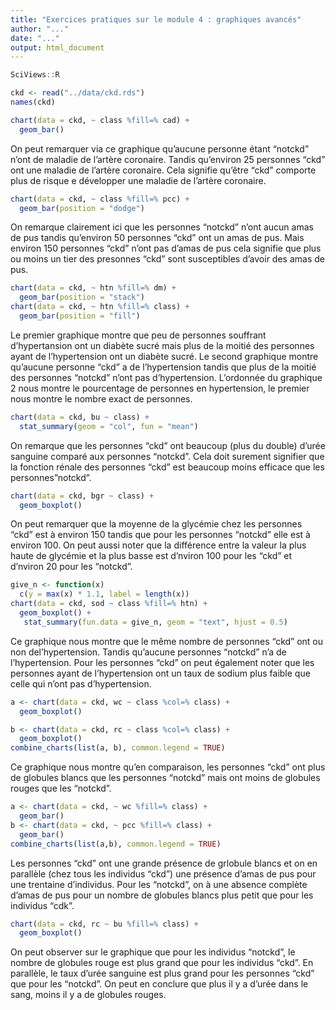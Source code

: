 ```yaml
---
title: "Exercices pratiques sur le module 4 : graphiques avancés"
author: "..."
date: "..."
output: html_document
---
```


```r
SciViews::R
```

<!--- RC : Exécutez les lignes de code suivantes pour importer le jeu de données depuis le fichier `ckd.rds` qui se trouve dans le dossier `data` et l'assigner à `ckd`. Les patients pour lesquels des données manquantes étaient présentes dans les variables facteurs ont été supprimées. --->

```r
ckd <- read("../data/ckd.rds")
names(ckd)
```

<!--- Consignes
Réalisez un dénombrement par classe de patient (`class`) des patients présentant ou non une Maladie de l'artère coronaire (`cad`) en utilisant de la couleur. Décrivez votre graphique en maximum 5 phrases. 
--->

```r
chart(data = ckd, ~ class %fill=% cad) +
  geom_bar()
```
On peut remarquer via ce graphique qu'aucune personne étant "notckd" n'ont de maladie de l'artère coronaire. Tandis qu'environ 25 personnes "ckd" ont une maladie de l'artère coronaire. Cela signifie qu'être "ckd" comporte plus de risque e développer une maladie de l'artère coronaire.
<!--- Consignes
Réalisez un dénombrement par classe de patient (`class`) des patients présentant ou non des amas de cellules de pus (`pcc`) en utilisant de la couleur. Utilisez l'argument `position = "dodge"` Décrivez votre graphique en maximum 5 phrases. 
--->

```r
chart(data = ckd, ~ class %fill=% pcc) +
  geom_bar(position = "dodge")
```
On remarque clairement ici que les personnes "notckd" n'ont aucun amas de pus tandis qu'environ 50 personnes "ckd" ont un amas de pus. Mais environ 150 personnes "ckd" n'ont pas d'amas de pus cela signifie que plus ou moins un tier des presonnes "ckd" sont susceptibles d'avoir des amas de pus.
<!--- Consignes
Réalisez deux graphiques du dénombrement des hypertentions (`htn`) en distinguant par la couleur les patients présentants un diabète sucré (`dm`). Utilisez le facette pour réaliser ces graphiques par classe de patients (`class`). Pour le premier, utiliser l'argument position = "stack" (option par defaut). Pour le second, utiliser l'argument position = "fill".
Décrivez vos graphiques en maximum 5 phrases. Que constatez-vous au niveau de l'axe des ordonnées ?   
--->

```r
chart(data = ckd, ~ htn %fill=% dm) +
  geom_bar(position = "stack")
chart(data = ckd, ~ htn %fill=% class) +
  geom_bar(position = "fill")
```
Le premier graphique montre que peu de personnes souffrant d'hypertansion ont un diabète sucré mais plus de la moitié des personnes ayant de l'hypertension ont un diabète sucré. Le second graphique montre qu'aucune personne "ckd" a de l'hypertension tandis que plus de la moitié des personnes "notckd" n'ont pas d'hypertension. L'ordonnée du graphique 2 nous montre le pourcentage de personnes en hypertension, le premier nous montre le nombre exact de personnes.
<!--- Consignes
Réalisez un graphique en barres de la moyenne de la concentration en urée sanguine (`bu`) en fonction de la classe (`class`). Décrivez votre graphique en maximum 5 phrases. 
--->

```r
chart(data = ckd, bu ~ class) +
  stat_summary(geom = "col", fun = "mean")
```
On remarque que les personnes "ckd" ont beaucoup (plus du double) d'urée sanguine comparé aux personnes "notckd". Cela doit surement signifier que la fonction rénale des personnes "ckd" est beaucoup moins efficace que les personnes"notckd".
<!--- Consignes
Réalisez des boites de dispersion de la glycémie (`bgr`) en fonction de la classe (`class`). Décrivez le en maximum 5 phrases.
--->

```r
chart(data = ckd, bgr ~ class) +
  geom_boxplot()
```
On peut remarquer que la moyenne de la glycémie chez les personnes "ckd" est à environ 150 tandis que pour les personnes "notckd" elle est à environ 100. On peut aussi noter que la différence entre la valeur la plus haute de glycémie et la plus basse est d'nviron 100 pour les "ckd" et d'nviron 20 pour les "notckd".
<!--- Consignes
Réalisez des boites de dispersion de la concentration en sodium (`sod`) en fonction de la classe (`class`) et de l'hypertension (`htn`) en couleur. Indiquez le nombre d'observation sur votre graphiques. Décrivez le en maximum 5 phrases.  
--->

```r
give_n <- function(x)
  c(y = max(x) * 1.1, label = length(x)) 
chart(data = ckd, sod ~ class %fill=% htn) +
  geom_boxplot() +
   stat_summary(fun.data = give_n, geom = "text", hjust = 0.5)
```
Ce graphique nous montre que le même nombre de personnes "ckd" ont ou non del'hypertension. Tandis qu'aucune personnes "notckd" n'a de l'hypertension. Pour les personnes "ckd" on peut également noter que les personnes ayant de l'hypertension ont un taux de sodium plus faible que celle qui n'ont pas d'hypertension.
<!--- Consignes
Réalisez deux boites de dispersion, l'une représentant le nombre de globule blanc (`wc`) et l'autre le nombre de globule rouge (`rc`) en fonction de la classe (`class`). Ajoutez de la couleur en fonction de la classe. Assemblez ces deux graphiques sur un seul et décrivez les en maximum 5 phrases.  
--->

```r
a <- chart(data = ckd, wc ~ class %col=% class) +
  geom_boxplot()

b <- chart(data = ckd, rc ~ class %col=% class) +
  geom_boxplot()
combine_charts(list(a, b), common.legend = TRUE)
```
Ce graphique nous montre qu'en comparaison, les personnes "ckd" ont plus de globules blancs que les personnes "notckd" mais ont moins de globules rouges que les "notckd".
<!--- Consinges
C'est maintenant à vous de jouez. Réalisez et commentez deux nouveaux graphiques (un graphique en barre et une boite de dispersion) à partir du jeu de données `ckd`.
--->

```r
a <- chart(data = ckd, ~ wc %fill=% class) +
  geom_bar()
b <- chart(data = ckd, ~ pcc %fill=% class) +
  geom_bar()
combine_charts(list(a,b), common.legend = TRUE)
```
Les personnes "ckd" ont une grande présence de grlobule blancs et on en parallèle (chez tous les individus "ckd") une présence d'amas de pus pour une trentaine d'individus. Pour les "notckd", on à une absence complète d'amas de pus pour un nombre de globules blancs plus petit que pour les individus "cdk".
```r
chart(data = ckd, rc ~ bu %fill=% class) +
  geom_boxplot()
```
On peut observer sur le graphique que pour les individus "notckd", le nombre de globules rouge est plus grand que pour les individus "ckd". En parallèle, le taux d'urée sanguine est plus grand pour les personnes "ckd" que pour les "notckd". On peut en conclure que plus il y a d'urée dans le sang, moins il y a de globules rouges.
